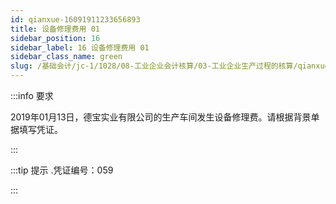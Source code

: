 ---
id: qianxue-16091911233656893
title: 设备修理费用 01
sidebar_position: 16
sidebar_label: 16 设备修理费用 01
sidebar_class_name: green
slug: /基础会计/jc-1/1028/08-工业企业会计核算/03-工业企业生产过程的核算/qianxue-1609181235203703809/qianxue-16091911233656893/设备修理费用 01
---

:::info 要求

2019年01月13日，德宝实业有限公司的生产车间发生设备修理费。请根据背景单据填写凭证。

:::

:::tip 提示
  .凭证编号：059 
:::
